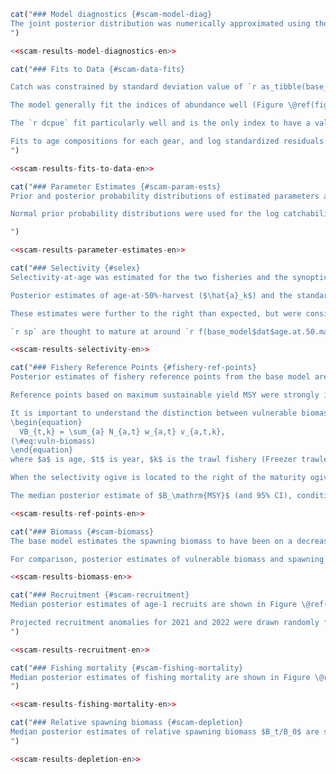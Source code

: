 ```r
cat("### Model diagnostics {#scam-model-diag}
The joint posterior distribution was numerically approximated using the Metropolis Hastings Markov Chain Monte Carlo (MCMC) sampling algorithm in AD Model Builder [@fournier2012]. For the base model and all sensitivity cases, posterior samples were drawn every `r f(mcmc_sample_freq)` iterations from a chain of length `r f(mcmc_chain_length)`, resulting in `r f(mcmc_num_samples)` posterior samples (of which the first `r f(mcmc_burn_in)` were dropped as burn-in). Convergence was diagnosed using visual inspection of the traceplots (Figures \@ref(fig:fig-base-trace) and \@ref(fig:fig-base-trace-selex)) and examination of autocorrelation in posterior chains (Figures \@ref(fig:fig-base-autocor) and \@ref(fig:fig-base-autocor-selex)). Autocorrelation was low at lag values up to 1,000 for all parameters after thinning. Correlation between parameters appeared low overall, with only some moderate correlations between catchability parameters and $\bar{R}$ (Figures \@ref(fig:fig-base-pairs) and \@ref(fig:fig-base-pairs-sel)). There was no strong evidence for lack of convergence in the base model.
")
```

```r
<<scam-results-model-diagnostics-en>>
```

```r
cat("### Fits to Data {#scam-data-fits}

Catch was constrained by standard deviation value of `r as_tibble(base_model$ctl$misc, rownames = 'var') |> filter(var == 'sdobscatchfirstphase') |> pull()` for the first phase of minimization and by `r as_tibble(base_model$ctl$misc, rownames = 'var') |> filter(var == 'sdobscatchlastphase') |> pull()` for the last phase, so the predicted catch fit the data very well (Figure \#ref(fig:fig-catch-fit)).

The model generally fit the indices of abundance well (Figure \@ref(fig:fig-base-index-fits)). The `r wcvis` has a large fluctuation high and low for successive years of the survey from 2008--2016, which is difficult for the model to fit. The `r qcs` was difficult to fit, due to fluctuations from high to low abundance from year to year early in the time series, and the lack of the recent drop in biomass seen in all other data sources. A sensitivity was done to attempt a better fit on this index, while retaining the good fits on the others (Section \@ref(sens-qcs-tv)). 

The `r dcpue` fit particularly well and is the only index to have a value for every year in the assessment. Standardized residuals show mostly even distribution of positive and negative residuals, with evidence of some autocorrelation in the `r dcpue` residuals (Figure \@ref(fig:fig-base-index-resids)). For all indices, the log index residuals (Figure \@ref(fig:fig-base-index-resids)) were good, with all being in the [-2, 2] range.

Fits to age compositions for each gear, and log standardized residuals are shown in Figures \@ref(fig:fig-base-age-fits-ft)--\@ref(fig:fig-base-age-resids-wcvis). Fits were reasonable and there were no strong patterns in the residuals.
")
```

```r
<<scam-results-fits-to-data-en>>
```

```r
cat("### Parameter Estimates {#scam-param-ests}
Prior and posterior probability distributions of estimated parameters are shown in Figure \@ref(fig:fig-base-priors-posts). The median and 95% CI (2.5th and 97.5th percentile) posterior parameter estimates are shown in Table \@ref(tab:param-estimates-table). With the exception of steepness, the posterior estimates did not appear to be strongly influenced by the prior probability distributions. The posterior probability distribution for steepness, $h$, was similar to the prior distribution, suggesting that there was little information about this parameter in the data. Sensitivity to the assumed prior for steepness is tested in Section \@ref(sens-h). 

Normal prior probability distributions were used for the log catchability parameters $\ln(q_k)$ for the indices of abundance (Figure \@ref(fig:fig-base-priors-posts)). Posterior estimates tended to overlap with the left-hand tail of the prior distributions for each index. Sensitivity analyses (discussed in Section \@ref(sens-analyses)) indicated that posterior estimates of catchability were sensitive to the mean and standard deviation of the prior distribution.

")
```

```r
<<scam-results-parameter-estimates-en>>
```

```r
cat("### Selectivity {#selex}
Selectivity-at-age was estimated for the two fisheries and the synoptic surveys (Figure \@ref(fig:fig-base-mcmc-selex)). The `r dcpue` and `r hsmas` fixed selectivities are also shown in Figure \@ref(fig:fig-base-mcmc-selex).

Posterior estimates of age-at-50%-harvest ($\hat{a}_k$) and the standard deviation in the logistic selectivity ogive ($\hat{\gamma}_k$) are provided in Table \@ref(tab:param-estimates-table). The median posterior estimates of age-at-50%-harvest were higher for females than males for all gears except for the `r hss`, which had a higher estimate for males. The estimates of standard deviation were similar between sexes by gear.

These estimates were further to the right than expected, but were consistent with the available age composition data (Figure \@ref(fig:fig-ages)), which indicate fewer observations of younger fish, especially in the latter part of the timeseries. Numerous tests of alternative model configurations did not result in a lower estimate of age-at-50%-harvest for any gear/sex combination.

`r sp` are thought to mature at around `r f(base_model$dat$age.at.50.mat[1], 1)` years of age for females and `r f(base_model$dat$age.at.50.mat[2], 1)` years of age for males (Figure \@ref(fig:fig-mat), Table \@ref(tab:growth-params-table)). Therefore, it appears that individuals have several opportunities to spawn before they become vulnerable to the fishery. This in turn resulted in estimates of maximum sustainable harvest rate $U_\mathrm{MSY}$ approaching 1 (discussed in Section \@ref(fishery-ref-points)), implying that under theoretical equilibrium conditions, all of the vulnerable (i.e., fully selected) biomass could be harvested because the population could be sustained by younger spawners that are invulnerable to the fishery. This is a theoretical condition subject to the assumptions in the stock assessment model and the data limitations therein. We strongly advise against this as a harvest strategy and suggest that the age-at-50% selectivity in the commercial trawl fleets are a primary axis of uncertainty in this stock assessment.")
```
```r
<<scam-results-selectivity-en>>
```

```r
cat("### Fishery Reference Points {#fishery-ref-points}
Posterior estimates of fishery reference points from the base model are provided in Table \@ref(tab:reference-points-table) and Figure \@ref(fig:fig-base-ref-points). The posterior unfished spawning biomass ($SB_0$) (abbreviated to $B_0$ herein) had a median `r f(ref_pts$sbo[2] * 1000)` t and 95% CI ranging from `r f(ref_pts$sbo[1] * 1000)` t to `r f(ref_pts$sbo[3] * 1000)` t (Table \@ref(tab:reference-points-table)). Posterior 95% CIs for the LRP $0.2B_0$ and USR $0.4B_0$ are also provided in Table \@ref(tab:reference-points-table).

Reference points based on maximum sustainable yield MSY were strongly impacted by estimates of selectivity in the trawl fisheries described in the previous section. Because the selectivity ogives were estimated to the right of the maturity ogive, the median estimates of $F_\mathrm{MSY}$ were `r f(ref_pts$fmsy_fleet1[2], 2)` for the Freezer trawler fleet and `r f(ref_pts$fmsy_fleet2[2], 2)` for the Shoreside fleet (Table \@ref(tab:reference-points-table)). The CI on these values is large, `r paste0(f(ref_pts$fmsy_fleet1[1], 2), "-", f(ref_pts$fmsy_fleet1[3], 2))` for the `r base_model$dat$fleet_gear_names[1]` fleet and `r paste0(f(ref_pts$fmsy_fleet2[1], 2), "-", f(ref_pts$fmsy_fleet2[3], 2))` for the `r base_model$dat$fleet_gear_names[2]` fleet. These instantaneous fishing mortalities convert to an annual harvest rate approaching 1 for the Shoreside fleet  (Figure \@ref(fig:fig-base-ref-points)), through the equation $U_\mathrm{MSY} = 1-e^{F_\mathrm{MSY}}$, implying that all of the vulnerable biomass (i.e., the biomass that is selected by the fishing gear) could be harvested because the population can be sustained by the spawning biomass that is invulnerable to the fishery (i.e., fish that are between `r f(base_model$dat$age.at.50.mat[1], 1)` and `r f(mean_female_age_50_sel, 1)` years for females and `r f(base_model$dat$age.at.50.mat[2], 1)` and `r f(mean_male_age_50_sel, 1)` for males). The relationship between age at maturity and age at first harvest and its effect on fishery reference points was discussed by @myers1998, who described a fishing strategy where overfishing could be avoided by allowing all fish to spawn before they were available to be caught. @froese2004 also discusses reduction in risks of overfishing by allowing fish to spawn before they are caught.

It is important to understand the distinction between vulnerable biomass and spawning biomass. The fishery reference points $F_\mathrm{MSY}$ and $U_\mathrm{MSY}$ refer to catch of the vulnerable biomass $VB_t$, which is determined by the selectivity function
\begin{equation} 
  VB_{t,k} = \sum_{a} N_{a,t} w_{a,t} v_{a,t,k},
(\#eq:vuln-biomass)
\end{equation} 
where $a$ is age, $t$ is year, $k$ is the trawl fishery (Freezer trawlers or Shoreside), $N$ is the population number, $w$ is the average weight-at-age, and $v$ is the vulnerability-at-age in the trawl fisheries (i.e., selectivity).

When the selectivity ogive is located to the right of the maturity ogive, this means that a larger proportion of the total population is mature than vulnerable to the fishery (Figure \@ref(fig:fig-base-sb-vuln-compare)). A comparison between vulnerable biomass and spawning biomass is provided in Section \@ref(scam-biomass).

The median posterior estimate of $B_\mathrm{MSY}$ (and 95% CI), conditional on estimated trawl selectivities and resulting $F_\mathrm{MSY}$ values, was `r f(ref_pts$bmsy[2] * 1000)` t (`r f(ref_pts$bmsy[1] * 1000)`--`r f(ref_pts$bmsy[3] * 1000)`) (Table \@ref(tab:reference-points-table)). Posterior CIs for the default LRP $0.4B_\mathrm{MSY}$ and USR $0.8B_\mathrm{MSY}$ are also provided in Table \@ref(tab:reference-points-table). The $B_0$-based LRP and USR were approximately four times as large as the $B_\mathrm{MSY}$-based reference points. I.e., $B_0$-based reference points were more precautionary than the $B_\mathrm{MSY}$-based reference points (Table \@ref(tab:reference-points-table)).")
```

```r
<<scam-results-ref-points-en>>
```

```r
cat("### Biomass {#scam-biomass}
The base model estimates the spawning biomass to have been on a decreasing trajectory since 2012 (Figure \@ref(fig:fig-base-sb), Table \@ref(tab:biomass-table)). The posterior median (and 95% CI) spawning biomass in `r assess_yr` is projected to be `r f(proj_bio[2] * 1000)` t (`r f(proj_bio[1] * 1000)`--`r f(proj_bio[3] * 1000)`) (Table \@ref(tab:reference-points-table)). The median projected beginning-of-year `r assess_yr` spawning biomass, which incorporates fishing mortality arising from the observed `r end_yr` catch, is considerably higher than median estimates of both the default USR of $0.8B_\mathrm{MSY}$ and the default LRP of $0.4B_\mathrm{MSY}$ (Figure \@ref(fig:fig-base-sb), Table \@ref(tab:reference-points-table)). The `r assess_yr` spawning biomass was projected to be slightly below the USR $0.4B_0$ and above the LRP $0.2B_0$ (Figure \@ref(fig:fig-base-depletion), Table \@ref(tab:reference-points-table)).

For comparison, posterior estimates of vulnerable biomass and spawning biomass are shown together in Figure \@ref(fig:fig-base-sb-vuln-compare). The two estimated vulnerable biomasses are considerably smaller than the spawning biomass, due to the relatively early age at maturity compared to the estimated age-at-50%-harvest, discussed in Sections \@ref(scam-ref-points) and \@ref(fishery-ref-points).")
```

```r
<<scam-results-biomass-en>>
```

```r
cat("### Recruitment {#scam-recruitment}
Median posterior estimates of age-1 recruits are shown in Figure \@ref(fig:fig-base-recr) and Table \@ref(tab:recruitment-table). The 95% CIs are large around the estimates of 2020 and 2021 recruitment. This is expected since there is no information in the data about the strength of this year class [also seen in other assessments such as Figure 28 of @edwards2022].

Projected recruitment anomalies for 2021 and 2022 were drawn randomly from a normal distribution, $N(0, \tau^2)$. For most of the time series prior to 2008, recruitment was estimated to fluctuate around the long-term average, with little variation around $R_0$. However, since 2009, annual recruitment has been below average.
")
```

```r
<<scam-results-recruitment-en>>
```

```r
cat("### Fishing mortality {#scam-fishing-mortality}
Median posterior estimates of fishing mortality are shown in Figure \@ref(fig:fig-base-f) and Table \@ref(tab:instantaneous-fishing-mortality-table). The median posterior estimate of fishing mortality is estimated to have peaked in `r which_f_max_yr` in the `r which_f_max_gear` fishery at `r f(f_max, 3)`  (`r f(f_ci[1], 3)`--`r f(f_ci[3], 3)`) as a result of higher effort due to a new market as described in Section \@ref(test-fishery). Fishing mortality rates converted to annual harvest rates can be found in Table \@ref(tab:annual-harvest-rate-table).
")
```

```r
<<scam-results-fishing-mortality-en>>
```

```r
cat("### Relative spawning biomass {#scam-depletion}
Median posterior estimates of relative spawning biomass $B_t/B_0$ are shown in Figure \@ref(fig:fig-base-depletion). The size of the 95% CI is amplified when compared to the absolute spawning biomass due to large uncertainty in the estimate of $B_0$ (Figure \@ref(fig:fig-base-sb-bo), Table \@ref(tab:reference-points-table)). The median posterior projected estimate of `r assess_yr` relative biomass is `r f(depl_end[2], 3)` (`r f(depl_end[1], 3)`--`r f(depl_end[3], 3)`) (Figure \@ref(fig:fig-base-depletion), Table \@ref(tab:depletion-table)).
")
```

```r
<<scam-results-depletion-en>>
```
